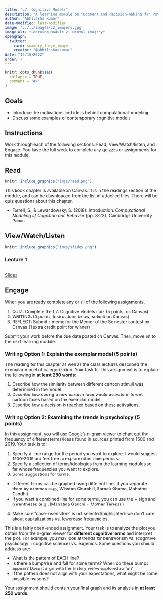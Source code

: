 ```yaml
---
title: "L7: Cognitive Models"
description: "A learning module on judgment and decision-making for Psyc 2530."
author: "Abhilasha Kumar"
date-modified: last-modified
image: '../../images/L2_imagery.jpg'
image-alt: "Learning Module 2: Mental Imagery"
opengraph:
  twitter:
    card: summary_large_image
    creator: "@abhilashaakumar"
date: "12/18/2022"
order: 7
---
```


```r
knitr::opts_chunk$set(
  collapse = TRUE,
  comment = "#>"
)
```

## Goals

- Introduce the motivations and ideas behind computational modeling
- Discuss some examples of contemporary cognitive models


## Instructions 

Work through each of the following sections: Read, View/Watch/listen, and Engage. You have the full week to complete any quizzes or assignments for this module.

## Read 

:::::{.card .border .border-2 .border-info .mb-3}
:::: {.grid .g-0}
::: {.g-col-3}
:::: {.card-body}

```r
knitr::include_graphics("imgs/read.png")
```

::::
:::

::: {.g-col-9}
:::: {.card-body}

This book chapter is available on Canvas. It is in the readings section of the module, and can be downloaded from the list of attached files. There will be quiz questions about this chapter.

- Farrell, S., & Lewandowsky, S. (2018). Introduction. <i>Computational Modeling of Cognition and Behavior </i> (pp. 3-23).  Cambridge University Press.


::::
:::
::::
:::::


## View/Watch/Listen {.mt-5}


:::::{.card .border .border-2 .border-info .mb-3}
:::: {.grid .g-0}
::: {.g-col-3}
:::: {.card-body}

```r
knitr::include_graphics("imgs/slides.png")
```

::::
:::

::: {.g-col-9}
:::: {.card-body}
### Lecture 1
<br>
<a class="btn btn-outline-info" href="https://teaching-cognition.github.io/cognition/slides/L7_models.pdf" role="button">Slides</a>
::::
:::
::::
:::::



## Engage {.mt-5}

When you are ready complete any or all of the following assignments.

1. QUIZ: Complete the L7: Cognitive Models quiz (5 points, on Canvas)
2. WRITING: (5 points, instructions below, submit on Canvas)
3. REFLECT: Submit a meme for the Memer of the Semester contest on Canvas (1 extra credit point for winner)

Submit your work before the due date posted on Canvas. Then, move on to the next learning module.

### Writing Option 1: Explain the exemplar model (5 points)

The reading for this chapter as well as the class lectures described the exemplar model of categorization. Your task for this assignment is to explain the following in **at least 250 words**:

1.  Describe how the similarity between different cartoon stimuli was determined in the model.
2.  Describe how seeing a new cartoon face would activate different cartoon faces based on the exemplar model.
3.  Describe how a decision is reached based on these activations.


### Writing Option 2: Examining the trends in psychology (5 points)

In this assignment, you will use [Google's n-gram viewer](https://books.google.com/ngrams/) to chart out the frequency of different terms/ideas found in sources printed from 1500 and 2019. Your task is to:

1. Specify a time range for the period you want to explore. I would suggest 1900-2019 but feel free to explore other time periods.
2. Specify a collection of terms/ideologies from the learning modules so far whose frequencies you want to explore. 
3. Some suggestions for terms: 
- Different terms can be graphed using different lines if you separate them by commas (e.g., Winston Churchill, Barack Obama, Mahatma Gandhi). 
- If you want a combined line for some terms, you can use the + sign and parentheses (e.g., (Mahatma Gandhi + Mother Teresa) )
4. Make sure "case-insensitive" is not selected/highlighted: we don't care about capitalizations vs. lowercase frequencies.

This is a fairly open-ended assignment. Your task is to analyze the plot you obtain from the n-gram viewer for **different cognitive terms** and interpret the plot. For example, you may look at trends for behaviorism vs. (cognitive psychology + cognitive science) vs. eugenics. Some questions you should address are:

- What is the pattern of EACH line?
- Is there a bump/rise and fall for some terms? When do these bumps appear? Does it align with the history we've explored so far?
- If the pattern does not align with your expectations, what might be some possible reasons?

Your assignment should contain your final graph and its analysis in **at least 250 words**.


